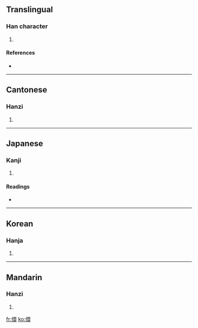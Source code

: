 ==Translingual==

===Han character===
{{Han char|rn=9|rad=人|as=13|sn=15|four=2623<sub>2</sub>|canj=人田中女 (OWLV)}}

# {{defn|Han|sort=人13}}

====References====
* {{Han ref|kx=0119.100|dkj=01188|dj=0252.090|hdz=10225.080|uh=5107|ud=20743|bh=E4EB|bd=58603}}

----

==Cantonese==

===Hanzi===
{{yue-hanzi|jyut=|y=hyun1}}

# {{defn|Cantonese|sort=人13}}

----

==Japanese==

===Kanji===
{{ja-kanji|grade=|rs=人13}}

# {{defn|Japanese|sort=人13}}

====Readings====
* {{ja-readings|on=[[けん]] (ken)|kun=[[かしこい]] (kashikoi), [[あぎむく]] (agimuku), [[とい]] (toi), [[まとふ]] (matofu)}}

----

==Korean==

===Hanja===
{{ko-hanja|hangeul=현|rv=hyeon|mr=hyŏn}}

# {{defn|Korean|sort=人13}}

----

==Mandarin==

===Hanzi===
{{cmn-hanzi|pin=[[xuān]] ([[xuan1]])|wg=hsüan<sup>1</sup>}}

# {{defn|Mandarin|sort=人13}}

[[fr:儇]]
[[ko:儇]]
